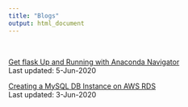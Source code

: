 ```yaml
---
title: "Blogs"
output: html_document
---
```


<br>

[Get flask Up and Running with Anaconda Navigator](Blog_2020-06-05_flask_install_anaconda.html)  
Last updated: 5-Jun-2020

[Creating a MySQL DB Instance on AWS RDS](Blog_2020-06-03_mysql_aws_rds.html)  
Last updated: 3-Jun-2020